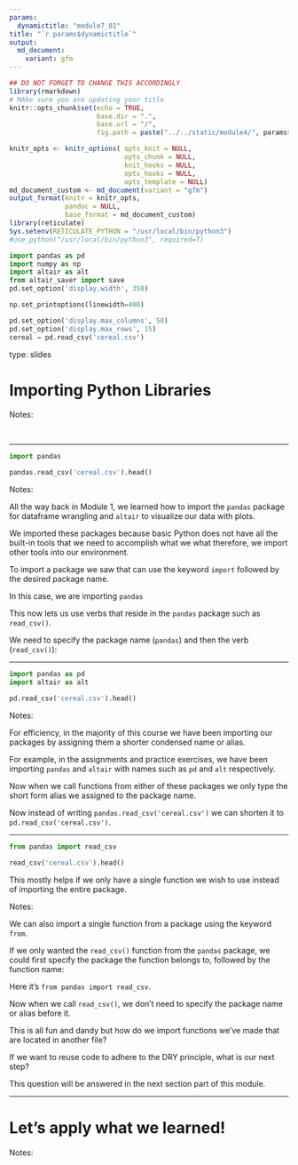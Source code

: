 ```yaml
---
params:
  dynamictitle: "module7_01"
title: "`r params$dynamictitle`"
output: 
  md_document:
    variant: gfm
---
```



```r
## DO NOT FORGET TO CHANGE THIS ACCORDINGLY 
library(rmarkdown)
# MAke sure you are updating your title 
knitr::opts_chunk$set(echo = TRUE,
                      base.dir = ".", 
                      base.url = "/",
                      fig.path = paste("../../static/module4/", params$dynamictitle,"/", sep = ""))

knitr_opts <- knitr_options( opts_knit = NULL,
                             opts_chunk = NULL,
                             knit_hooks = NULL,
                             opts_hooks = NULL,
                             opts_template = NULL)
md_document_custom <- md_document(variant = "gfm")
output_format(knitr = knitr_opts,
              pandoc = NULL,
              base_format = md_document_custom)
library(reticulate)
Sys.setenv(RETICULATE_PYTHON = "/usr/local/bin/python3")
#use_python("/usr/local/bin/python3", required=T)
```


```python
import pandas as pd
import numpy as np
import altair as alt
from altair_saver import save
pd.set_option('display.width', 350)

np.set_printoptions(linewidth=400)

pd.set_option('display.max_columns', 50)
pd.set_option('display.max_rows', 15)
cereal = pd.read_csv('cereal.csv')
```


type: slides


# Importing Python Libraries

Notes: 

<br>

---

```python
import pandas
```


```python
pandas.read_csv('cereal.csv').head()
```


Notes: 

All the way back in Module 1, we learned how to import the `pandas` package for dataframe wrangling and `altair` to visualize our data with plots. 

We imported these packages because basic Python does not have all the built-in tools that we need to accomplish what we what therefore, we import other tools into our environment. 

To import a package we saw that can use the keyword `import` followed by the desired package name.

In this case, we are importing `pandas`


This now lets us use verbs that reside in the `pandas` package such as `read_csv()`.

We need to specify the package name (`pandas`) and then the verb (`read_csv()`):


---



```python
import pandas as pd 
import altair as alt
```



```python
pd.read_csv('cereal.csv').head()
```


Notes: 

For efficiency, in the majority of this course we have been importing our packages by assigning them a shorter condensed name or alias.

For example, in the assignments and practice exercises, we have been importing `pandas` and `altair` with names such as `pd` and `alt` respectively. 

Now when we call functions from either of these packages we only type the short form alias we assigned to the package name.

Now instead of writing `pandas.read_csv('cereal.csv')` we can shorten it to `pd.read_csv('cereal.csv')`. 

---



```python
from pandas import read_csv
```

```python
read_csv('cereal.csv').head()
```
This mostly helps if we only have a single function we wish to use instead of importing the entire package. 


Notes: 

We can also import a single function from a package using the keyword `from`.

If we only wanted the `read_csv()` function from the `pandas` package, we could first specify the package the function belongs to, followed by the function name: 

Here it's `from pandas import read_csv`. 

Now when we call `read_csv()`, we don't need to specify the package name or alias before it. 


This is all fun and dandy but how do we import functions we've made that are located in another file? 

If we want to reuse code to adhere to the DRY principle, what is our next step? 

This question will be answered in the next section part of this module. 

---

# Let’s apply what we learned!

Notes: 

<br>